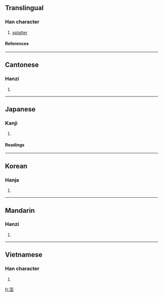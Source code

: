 ==Translingual==
===Han character===
{{Han char|rn=85|rad=水|as=12|sn=15|four=3212<sub>2</sub>|canj=水土廿竹 (EGTH)}}
# [[splatter]]
====References====
{{Han ref|kx=0652.040|dkj=18332|dj=1062.070|hdz=31736.020|uh=6F8E|ud=28558|bh=BCEA|bd=48362}}
----
==Cantonese==
===Hanzi===
{{yue-hanzi|jyut=|y=paang1, paang4}}
# {{defn|Cantonese}}
----
==Japanese==
===Kanji===
{{ja-kanji|grade=|rs=水12}}
# {{defn|Japanese}} 
====Readings====
{{ja-readings|on=[[ほう]] (hō)|kun=}}
----
==Korean==
===Hanja===
{{ko-hanja|hangeul=팽|eumhun=|rv=paeng|mr=p'aeng|y=phyang}}
# {{defn|Korean}}
----
==Mandarin==
===Hanzi===
{{cmn-hanzi|pin=[[pēng]] (peng1), [[péng]] (peng2)|wg=p'eng<sup>1</sup>, p'eng<sup>2</sup>}}
# {{defn|Mandarin}}
----
==Vietnamese==
===Han character===
{{vi-hantu|dề}}
# {{defn|Vietnamese}}

[[fr:澎]]